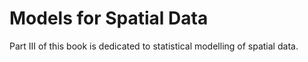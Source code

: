 # Models for Spatial Data {-}

Part III of this book is dedicated to statistical modelling of
spatial data.
